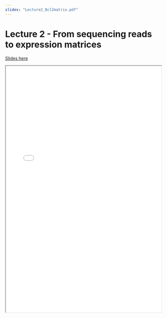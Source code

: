 ```yaml
---
slides: "Lecture2_Bcl2matrix.pdf"
---
```


# Lecture 2 - From sequencing reads to expression matrices

[Slides here]({{< meta slides >}})

<iframe height="800" width="100%" src="{{< meta slides >}}">
